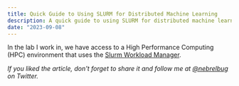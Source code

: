 ```yaml
---
title: Quick Guide to Using SLURM for Distributed Machine Learning
description: A quick guide to using SLURM for distributed machine learning.
date: "2023-09-08"
---
```


In the lab I work in, we have access to a High Performance Computing (HPC) environment that uses the [Slurm Workload Manager](https://slurm.schedmd.com/documentation.html).

_If you liked the article, don't forget to share it and follow me at [@nebrelbug](https://twitter.com/nebrelbug) on Twitter._
